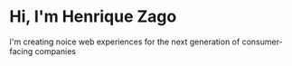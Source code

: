 # Hi, I'm Henrique Zago

I'm creating noice web experiences for the next generation of consumer-facing companies
